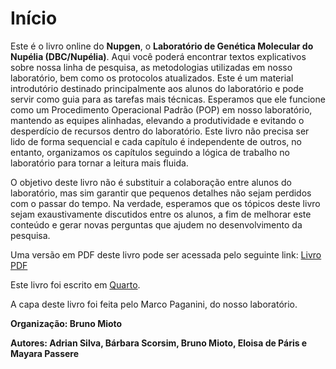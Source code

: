 # Início {.unnumbered}

Este é o livro online do **Nupgen**, o **Laboratório de Genética Molecular do Nupélia (DBC/Nupélia)**. Aqui você poderá encontrar textos explicativos sobre nossa linha de pesquisa, as metodologias utilizadas em nosso laboratório, bem como os protocolos atualizados. Este é um material introdutório destinado principalmente aos alunos do laboratório e pode servir como guia para as tarefas mais técnicas. Esperamos que ele funcione como um Procedimento Operacional Padrão (POP) em nosso laboratório, mantendo as equipes alinhadas, elevando a produtividade e evitando o desperdício de recursos dentro do laboratório. Este livro não precisa ser lido de forma sequencial e cada capítulo é independente de outros, no entanto, organizamos os capítulos seguindo a lógica de trabalho no laboratório para tornar a leitura mais fluida.

O objetivo deste livro não é substituir a colaboração entre alunos do laboratório, mas sim garantir que pequenos detalhes não sejam perdidos com o passar do tempo. Na verdade, esperamos que os tópicos deste livro sejam exaustivamente discutidos entre os alunos, a fim de melhorar este conteúdo e gerar novas perguntas que ajudem no desenvolvimento da pesquisa.

Uma versão em PDF deste livro pode ser acessada pelo seguinte link: [Livro PDF](https://github.com/nupgen/book_nupgen/blob/master/_book/book-nupgen.pdf)

Este livro foi escrito em [Quarto](https://quarto.org/).

A capa deste livro foi feita pelo Marco Paganini, do nosso laboratório.

**Organização: Bruno Mioto**

**Autores: Adrian Silva, Bárbara Scorsim, Bruno Mioto, Eloisa de Páris e Mayara Passere**
